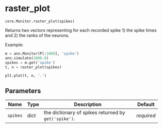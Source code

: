 # raster_plot { #ANNarchy.core.Monitor.raster_plot }

`core.Monitor.raster_plot(spikes)`

Returns two vectors representing for each recorded spike 1) the spike times and 2) the ranks of the neurons.

Example:

```python
m = ann.Monitor(P[:1000], 'spike')
ann.simulate(1000.0)
spikes = m.get('spike')
t, n = raster_plot(spikes)

plt.plot(t, n, '.')
```

## Parameters

| Name     | Type   | Description                                            | Default    |
|----------|--------|--------------------------------------------------------|------------|
| `spikes` | dict   | the dictionary of spikes returned by ``get('spike')``. | _required_ |